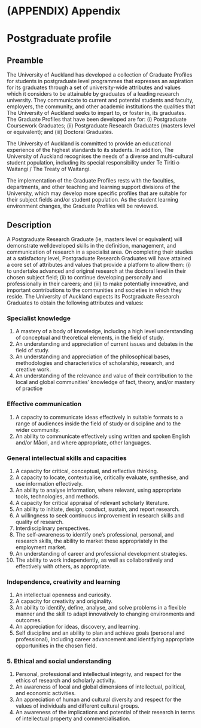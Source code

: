 # (APPENDIX) Appendix {-}

# Postgraduate profile {#profile}

## Preamble
The University of Auckland has developed a collection of Graduate
Profiles for students in postgraduate level programmes that expresses
an aspiration for its graduates through a set of university-wide
attributes and values which it considers to be attainable by graduates
of a leading research university. They communicate to current and
potential students and faculty, employers, the community, and other
academic institutions the qualities that The University of Auckland
seeks to impart to, or foster in, its graduates. The Graduate Profiles
that have been developed are for: (i) Postgraduate Coursework
Graduates; (ii) Postgraduate Research Graduates (masters level or
equivalent); and (iii) Doctoral Graduates.

The University of Auckland is committed to provide an educational
experience of the highest standards to its students. In addition, The
University of Auckland recognises the needs of a diverse and
multi-cultural student population, including its special
responsibility under Te Tiriti o Waitangi / The Treaty of Waitangi.

The implementation of the Graduate Profiles rests with the faculties,
departments, and other teaching and learning support divisions of the
University, which may develop more specific profiles that are suitable
for their subject fields and/or student population. As the student
learning environment changes, the Graduate Profiles will be reviewed.

## Description
A Postgraduate Research Graduate (ie, masters level or equivalent)
will demonstrate welldeveloped skills in the definition, management,
and communication of research in a specialist area. On completing
their studies at a satisfactory level, Postgraduate Research Graduates
will have attained a core set of attributes and values that provide a
platform to allow them: (i) to undertake advanced and original
research at the doctoral level in their chosen subject field; (ii) to
continue developing personally and professionally in their careers;
and (iii) to make potentially innovative, and important contributions
to the communities and societies in which they reside. The University
of Auckland expects its Postgraduate Research Graduates to obtain the
following attributes and values:

### Specialist knowledge
1. A mastery of a body of knowledge, including a high level
   understanding of conceptual and theoretical elements, in the field of
   study.
2. An understanding and appreciation of current issues and debates in
   the field of study.
3. An understanding and appreciation of the philosophical bases,
   methodologies and characteristics of scholarship, research, and
   creative work.
4. An understanding of the relevance and value of their contribution
   to the local and global communities’ knowledge of fact, theory,
   and/or mastery of practice

### Effective communication
1. A capacity to communicate ideas effectively in suitable formats to
   a range of audiences inside the field of study or discipline and to
   the wider community.
2. An ability to communicate effectively using written and spoken
   English and/or Māori, and where appropriate, other languages.

### General intellectual skills and capacities
1. A capacity for critical, conceptual, and reflective thinking.
2. A capacity to locate, contextualise, critically evaluate,
   synthesise, and use information effectively.
3. An ability to analyse information, where relevant, using
   appropriate tools, technologies, and methods.
4. A capacity for critical appraisal of relevant scholarly literature.
5. An ability to initiate, design, conduct, sustain, and report
   research.
6. A willingness to seek continuous improvement in research skills and
   quality of research.
7. Interdisciplinary perspectives.
8. The self-awareness to identify one’s professional, personal, and
   research skills, the ability to market these appropriately in the
   employment market.
9. An understanding of career and professional development strategies.
10. The ability to work independently, as well as collaboratively and
    effectively with others, as appropriate.

### Independence, creativity and learning
1. An intellectual openness and curiosity.
2. A capacity for creativity and originality.
3. An ability to identify, define, analyse, and solve problems in a
   flexible manner and the skill to adapt innovatively to changing
   environments and outcomes.
4. An appreciation for ideas, discovery, and learning.
5. Self discipline and an ability to plan and achieve goals (personal
   and professional), including career advancement and identifying
   appropriate opportunities in the chosen field.

### 5. Ethical and social understanding
1. Personal, professional and intellectual integrity, and respect for
   the ethics of research and scholarly activity.
2. An awareness of local and global dimensions of intellectual,
   political, and economic activities.
3. An appreciation of human and cultural diversity and respect for the
   values of individuals and different cultural groups.
4. An awareness of the implications and potential of their research in
   terms of intellectual property and commercialisation.
